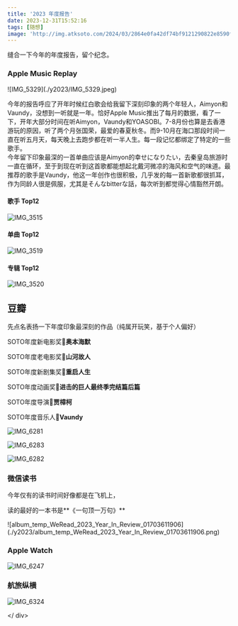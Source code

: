```yaml
---
title: '2023 年度报告'
date: 2023-12-31T15:52:16
tags: [随想]
image: 'http://img.atksoto.com/2024/03/2864e0fa42df74bf9121290822e8590f.png'
---
```


缝合一下今年的年度报告，留个纪念。

### Apple Music Replay

<div class="grid lg:grid-cols-2">
![IMG_5329](./y2023/IMG_5329.jpeg)
<p class="lg:p-10">今年的报告呼应了开年时候红白歌会给我留下深刻印象的两个年轻人，Aimyon和Vaundy，没想到一听就是一年。恰好Apple Music推出了每月的数据，看了一下，开年大部分时间在听Aimyon，Vaundy和YOASOBI。7-8月份也算是去香港游玩的原因，听了两个月张国荣，最爱的春夏秋冬。而9-10月在海口那段时间一直在听五月天，每天晚上去跑步都在听一半人生。每一段记忆都绑定了特定的一些歌手。<br/>今年留下印象最深的一首单曲应该是Aimyon的幸せになりたい，去秦皇岛旅游时一直在循环，至于到现在听到这首歌都能想起北戴河微凉的海风和空气的味道。最推荐的歌手是Vaundy，他这一年创作也很积极，几乎发的每一首新歌都很抓耳，作为同龄人很是佩服，尤其是そんなbitterな話，每次听到都觉得心情豁然开朗。</p>
</div>

#### 歌手 Top12

![IMG_3515](./y2023/IMG_3518.JPEG)

#### 单曲 Top12

![IMG_3519](./y2023/IMG_3519.JPEG)

#### 专辑 Top12

![IMG_3520](./y2023/IMG_3520.JPEG)



## 豆瓣

先点名表扬一下年度印象最深刻的作品（纯属开玩笑，基于个人偏好）

SOTO年度新电影奖🥇**奥本海默**

SOTO年度老电影奖🥇**山河故人**

SOTO年度新剧集奖🥇**重启人生**

SOTO年度动画奖🥇**进击的巨人最终季完结篇后篇**

SOTO年度导演🥇**贾樟柯**

SOTO年度音乐人🥇**Vaundy**

<div class="lg:grid grid-cols-3">


![IMG_6281](./y2023/IMG_6281.JPG)

![IMG_6283](./y2023/IMG_6283.JPG)

![IMG_6282](./y2023/IMG_6282.JPG)

</div>



### 微信读书

今年仅有的读书时间好像都是在飞机上，

读的最好的一本书是**《一句顶一万句》**

<div class="lg:w-1/2">
![album_temp_WeRead_2023_Year_In_Review_01703611906](./y2023/album_temp_WeRead_2023_Year_In_Review_01703611906.png)
</div>


### Apple Watch

<div class="lg:w-1/2">

![IMG_6247](./y2023/IMG_6247.JPG)

</div>


### 航旅纵横

<div class="lg:w-1/2">

![IMG_6324](./y2023/IMG_6324.PNG)

</ div>